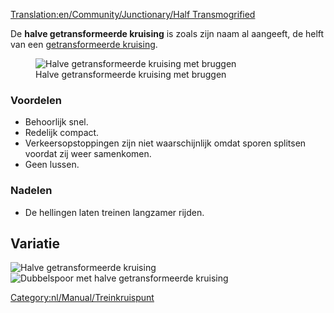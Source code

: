 [[Translation:en/Community/Junctionary/Half Transmogrified]]
{{nl/Community/Junctionary/Kruispuntenmenu}}

De '''halve getransformeerde kruising''' is zoals zijn naam al aangeeft, de helft van een [[en/Community/Junctionary/Transmogrified|getransformeerde kruising]].

[[File:en/Community/Junctionary/Ttd.half.transmogrified.variant.png|frame|none|Halve getransformeerde kruising met bruggen]]

===Voordelen===
*Behoorlijk snel.
*Redelijk compact.
*Verkeersopstoppingen zijn niet waarschijnlijk omdat sporen splitsen voordat zij weer samenkomen.
*Geen lussen.

===Nadelen===
*De hellingen laten treinen langzamer rijden. 

==Variatie==
[[File:en/Community/Junctionary/Ttd.half.transmogrified.original.png|frame|none|Halve getransformeerde kruising]]
[[File:en/Community/Junctionary/Ttd.dual.half.transmogrified.png|frame|none|Dubbelspoor met halve getransformeerde kruising]]
[[Category:nl/Manual/Treinkruispunt]]